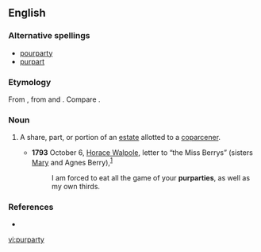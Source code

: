 ==English==

===Alternative spellings===
* [[pourparty]]
* [[purpart]]

===Etymology===
From {{etyl|fro}} {{term|pourpartie||lang=fro}}, from {{term|pour||for|lang=fro}} and {{term|partie||a part|lang=fro}}. Compare {{etyl|fro}} {{term|purpart||a respective part|lang=fro}}.

===Noun===
{{en-noun|pl=purparties}}

# {{legal}} A share, part, or portion of an [[estate]] allotted to a [[coparcener]].
#* '''1793''' October 6, [[w:Horace Walpole, 4th Earl of Orford|Horace Walpole]], letter to “the Miss Berrys” (sisters [[w:Mary Berry (writer)|Mary]] and Agnes Berry),<sup>[http://books.google.com/books?id=fPkDAAAAQAAJ&amp;pg=PA493&amp;dq=purparties]</sup>
#*: I am forced to eat all the game of your '''purparties''', as well as my own thirds.

===References===
* {{R:Webster 1913}}
{{webster 1913}}

[[vi:purparty]]